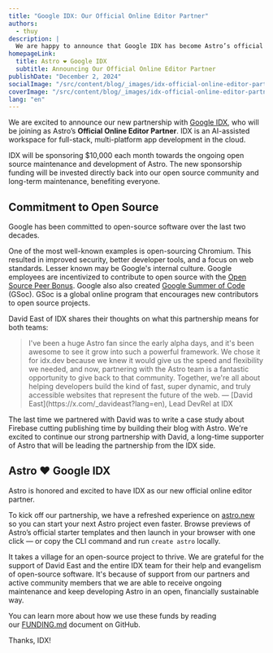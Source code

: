 ```yaml
---
title: "Google IDX: Our Official Online Editor Partner"
authors:
  - thuy
description: |
  We are happy to announce that Google IDX has become Astro’s official online editor partner, donating $10,000 each month towards the ongoing open source maintenance and development of Astro.
homepageLink:
  title: Astro ❤️ Google IDX
  subtitle: Announcing Our Official Online Editor Partner
publishDate: "December 2, 2024"
socialImage: "/src/content/blog/_images/idx-official-online-editor-partner/astro-idx-social.webp"
coverImage: "/src/content/blog/_images/idx-official-online-editor-partner/astro-idx-header.webp"
lang: "en"
---
```



We are excited to announce our new partnership with [Google IDX](https://idx.dev/?utm_source=astro&utm_medium=astro&utm_campaign=astro), who will be joining as Astro’s **Official Online Editor Partner**. IDX is an AI-assisted workspace for full-stack, multi-platform app development in the cloud.

IDX will be sponsoring $10,000 each month towards the ongoing open source maintenance and development of Astro. The new sponsorship funding will be invested directly back into our open source community and long-term maintenance, benefiting everyone.


## Commitment to Open Source

Google has been committed to open-source software over the last two decades. 

One of the most well-known examples is open-sourcing Chromium. This resulted in improved security, better developer tools, and a focus on web standards. Lesser known may be Google's internal culture. Google employees are incentivized to contribute to open source with the [Open Source Peer Bonus](https://opensource.google/documentation/reference/growing/peer-bonus). Google also also created [Google Summer of Code](https://summerofcode.withgoogle.com/) (GSoc). GSoc is a global online program that encourages new contributors to open source projects.  

David East of IDX shares their thoughts on what this partnership means for both teams:

<Blockquote>
	<Fragment slot="quote" >
		I've been a huge Astro fan since the early alpha days, and it's been awesome to see it grow into such a powerful framework. We chose it for idx.dev because we knew it would give us the speed and flexibility we needed, and now, partnering with the Astro team is a fantastic opportunity to give back to that community. Together, we're all about helping developers build the kind of fast, super dynamic, and truly accessible websites that represent the future of the web.
	</Fragment>
	<Fragment slot="caption">
		— [David East](https://x.com/_davideast?lang=en), Lead DevRel at IDX
	</Fragment>
</Blockquote>

The last time we partnered with David was to write a case study about Firebase cutting publishing time by building their blog with Astro. We're excited to continue our strong partnership with David, a long-time supporter of Astro that will be leading the partnership from the IDX side.

## Astro ❤️ Google IDX

Astro is honored and excited to have IDX as our new official online editor partner. 

To kick off our partnership, we have a refreshed experience on [astro.new](http://astro.new) so you can start your next Astro project even faster. Browse previews of Astro’s official starter templates and then launch in your browser with one click — or copy the CLI command and run `create astro` locally.

It takes a village for an open-source project to thrive. We are grateful for the support of David East and the entire IDX team for their help and evangelism of open-source software. It's because of support from our partners and active community members that we are able to receive ongoing maintenance and keep developing Astro in an open, financially sustainable way. 

You can learn more about how we use these funds by reading our [FUNDING.md](https://github.com/withastro/.github/blob/main/FUNDING.md) document on GitHub.

Thanks, IDX!
